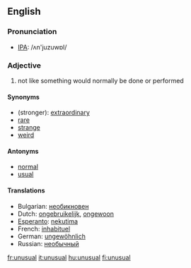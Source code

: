 ==English==

=== Pronunciation ===
*[[w:IPA|IPA]]: /ʌn'juzuwɒl/

===Adjective===
{{en-adj-more-most}}

# not like something would normally be done or performed

====Synonyms====
*(stronger): [[extraordinary]]
*[[rare]]
*[[strange]]
*[[weird]]

====Antonyms====
*[[normal]]
*[[usual]]

====Translations====
*Bulgarian: [[необикновен]]
*Dutch: [[ongebruikelijk]], [[ongewoon]]
*[[Esperanto]]: [[nekutima]]
*French: [[inhabituel]]
*German: [[ungewöhnlich]]
*Russian: [[необычный]]

[[fr:unusual]]
[[it:unusual]]
[[hu:unusual]]
[[fi:unusual]]